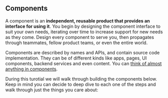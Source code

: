 ## Components

A component is an **independent, reusable product that provides an interface for using it**. You begin by designing the component interface to suit 
your own needs, iterating over time to increase support for new needs as they come.  Design every component to serve you, then propagates through teammates, fellow product teams, 
or even the entire world.

Components are described by names and APIs, and contain source code implementation. They can be of different kinds like apps, pages, UI components, backend services and even content.
You can [think of almost anything in components](/docs/thinking-in-components).

During this turotial we will walk through building the components below. Keep in mind you can decide to deep dive to each one of the steps and walk
through just the things you care about:

